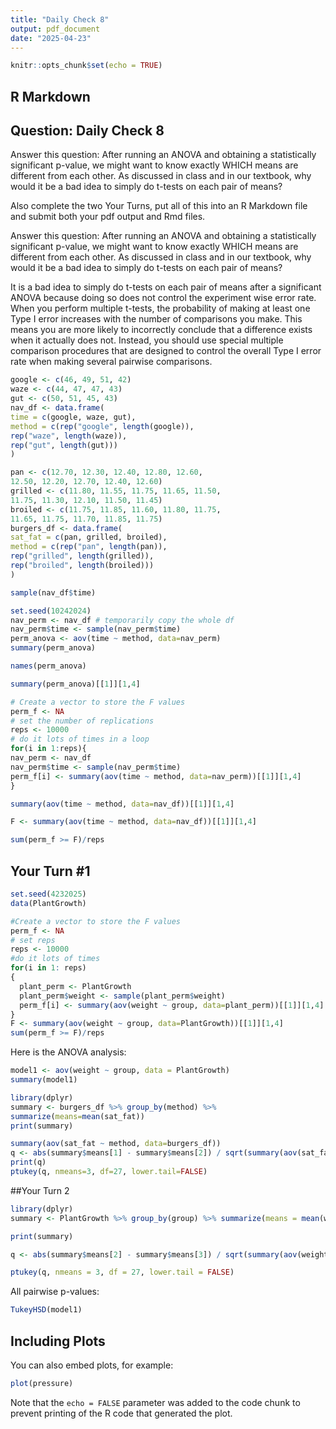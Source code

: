 ```yaml
---
title: "Daily Check 8"
output: pdf_document
date: "2025-04-23"
---
```


```r
knitr::opts_chunk$set(echo = TRUE)
```

## R Markdown
## Question: Daily Check 8
Answer this question: After running an ANOVA and obtaining a statistically significant p-value, we might want to know exactly WHICH means are different from each other. As discussed in class and in our textbook, why would it be a bad idea to simply do t-tests on each pair of means?

Also complete the two Your Turns, put all of this into an R Markdown file and submit both your pdf output and Rmd files. 

Answer this question: After running an ANOVA and obtaining a statistically significant
p-value, we might want to know exactly WHICH means are different from each other. As
discussed in class and in our textbook, why would it be a bad idea to simply do t-tests
on each pair of means?

It is a bad idea to simply do t-tests on each pair of means after a significant ANOVA
because doing so does not control the experiment wise error rate. When you perform
multiple t-tests, the probability of making at least one Type I error increases with the
number of comparisons you make. This means you are more likely to incorrectly
conclude that a difference exists when it actually does not. Instead, you should use
special multiple comparison procedures that are designed to control the overall Type I
error rate when making several pairwise comparisons.

```r
google <- c(46, 49, 51, 42)
waze <- c(44, 47, 47, 43)
gut <- c(50, 51, 45, 43)
nav_df <- data.frame(
time = c(google, waze, gut),
method = c(rep("google", length(google)),
rep("waze", length(waze)),
rep("gut", length(gut)))
)
```

```r
pan <- c(12.70, 12.30, 12.40, 12.80, 12.60,
12.50, 12.20, 12.70, 12.40, 12.60)
grilled <- c(11.80, 11.55, 11.75, 11.65, 11.50,
11.75, 11.30, 12.10, 11.50, 11.45)
broiled <- c(11.75, 11.85, 11.60, 11.80, 11.75,
11.65, 11.75, 11.70, 11.85, 11.75)
burgers_df <- data.frame(
sat_fat = c(pan, grilled, broiled),
method = c(rep("pan", length(pan)),
rep("grilled", length(grilled)),
rep("broiled", length(broiled)))
)
```

```r
sample(nav_df$time)
```

```r
set.seed(10242024)
nav_perm <- nav_df # temporarily copy the whole df
nav_perm$time <- sample(nav_perm$time)
perm_anova <- aov(time ~ method, data=nav_perm)
summary(perm_anova)

```

```r
names(perm_anova)
```
```r
summary(perm_anova)[[1]][1,4]
```
```r
# Create a vector to store the F values
perm_f <- NA
# set the number of replications
reps <- 10000
# do it lots of times in a loop
for(i in 1:reps){
nav_perm <- nav_df
nav_perm$time <- sample(nav_perm$time)
perm_f[i] <- summary(aov(time ~ method, data=nav_perm))[[1]][1,4]
}
```

```r
summary(aov(time ~ method, data=nav_df))[[1]][1,4]

```

```r
F <- summary(aov(time ~ method, data=nav_df))[[1]][1,4]

sum(perm_f >= F)/reps
```

## Your Turn #1
```r
set.seed(4232025)
data(PlantGrowth)

#Create a vector to store the F values
perm_f <- NA
# set reps
reps <- 10000
#do it lots of times
for(i in 1: reps)
{
  plant_perm <- PlantGrowth
  plant_perm$weight <- sample(plant_perm$weight)
  perm_f[i] <- summary(aov(weight ~ group, data=plant_perm))[[1]][1,4]
}
F <- summary(aov(weight ~ group, data=PlantGrowth))[[1]][1,4]
sum(perm_f >= F)/reps
```

Here is the ANOVA analysis:
```r
model1 <- aov(weight ~ group, data = PlantGrowth)
summary(model1)
```
```r
library(dplyr)
summary <- burgers_df %>% group_by(method) %>%
summarize(means=mean(sat_fat))
print(summary)
```

```r
summary(aov(sat_fat ~ method, data=burgers_df))
q <- abs(summary$means[1] - summary$means[2]) / sqrt(summary(aov(sat_fat~method, data = burgers_df))[[1]][2,3]/10)
print(q)
ptukey(q, nmeans=3, df=27, lower.tail=FALSE)
```
##Your Turn 2


```r
library(dplyr)
summary <- PlantGrowth %>% group_by(group) %>% summarize(means = mean(weight))

print(summary)

q <- abs(summary$means[2] - summary$means[3]) / sqrt(summary(aov(weight ~ group, data = PlantGrowth))[[1]][2,3]/10)

ptukey(q, nmeans = 3, df = 27, lower.tail = FALSE)
```
All pairwise p-values: 
```r
TukeyHSD(model1)
```
## Including Plots

You can also embed plots, for example:

```r
plot(pressure)
```

Note that the `echo = FALSE` parameter was added to the code chunk to prevent printing of the R code that generated the plot.
